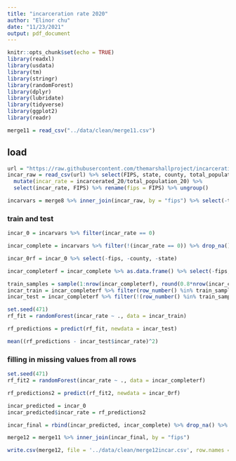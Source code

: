 ```yaml
---
title: "incarceration rate 2020"
author: "Elinor chu"
date: "11/23/2021"
output: pdf_document
---
```



```r
knitr::opts_chunk$set(echo = TRUE)
library(readxl)
library(usdata)
library(tm)
library(stringr)
library(randomForest)
library(dplyr)
library(lubridate)
library(tidyverse)
library(ggplot2)
library(readr)

```





```r
merge11 = read_csv("../data/clean/merge11.csv")
```

## load

```r
url = "https://raw.githubusercontent.com/themarshallproject/incarceration-census/main/census_incarceration.csv"
incar_raw = read_csv(url) %>% select(FIPS, state, county, total_population_20, incarcerated_20)%>%
  mutate(incar_rate = incarcerated_20/total_population_20) %>%
  select(incar_rate, FIPS) %>% rename(fips = FIPS) %>% ungroup()
```


```r
incarvars = merge8 %>% inner_join(incar_raw, by = "fips") %>% select(-totalpop) %>% drop_na() %>% as.data.frame()
```

### train and test

```r
incar_0 = incarvars %>% filter(incar_rate == 0)
```

```r
incar_complete = incarvars %>% filter(!(incar_rate == 0)) %>% drop_na()
```

```r
incar_0rf = incar_0 %>% select(-fips, -county, -state)
```

```r
incar_completerf = incar_complete %>% as.data.frame() %>% select(-fips, -county, -state)
```

```r
train_samples = sample(1:nrow(incar_completerf), round(0.8*nrow(incar_completerf)))
incar_train = incar_completerf %>% filter(row_number() %in% train_samples)
incar_test = incar_completerf %>% filter(!(row_number() %in% train_samples))
```

```r
set.seed(471)
rf_fit = randomForest(incar_rate ~ ., data = incar_train)
```

```r
rf_predictions = predict(rf_fit, newdata = incar_test)
```

```r
mean((rf_predictions - incar_test$incar_rate)^2)
```

### filling in missing values from all rows

```r
set.seed(471)
rf_fit2 = randomForest(incar_rate ~ ., data = incar_completerf)
```


```r
rf_predictions2 = predict(rf_fit2, newdata = incar_0rf)
```

```r
incar_predicted = incar_0
incar_predicted$incar_rate = rf_predictions2
```

```r
incar_final = rbind(incar_predicted, incar_complete) %>% drop_na() %>% select(incar_rate, fips)
```

```r
merge12 = merge11 %>% inner_join(incar_final, by = "fips")
```


```r
write.csv(merge12, file = '../data/clean/merge12incar.csv', row.names = FALSE)
```
